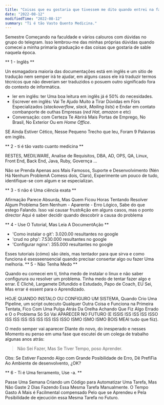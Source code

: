 ```yaml
---
title: "Coisas que eu gostaria que tivessem me dito quando entrei na faculdade de ti."
date: "2022-08-12"
modifiedTime: "2022-08-12"
summary: "Ti é tão Vasto Quento Medicina."
---
```


Semestre Começando na faculdade e vários calouros com dúvidas no grupo do telegram. Isso lembrou-me das minhas próprias dúvidas quando comecei a minha primaria graduação e das coisas que gostaria de sable naquela época.

** 1 - Inglês **

Un esmagadora maioria das documentações está em inglês e um sitio de tradução nem semper irá te ajudar, em alguns casos ele irá traduzir termos técnicos que não deveriam ser traduzidos o posuem outro significado fora do contexto de informática.

- ler em inglês: ter Uma boa leitura em inglês já é 50% do necesidades.
- Escrever em inglês: Vai Te Ajudo Muito a Tirar Dúvidas em Fórs Especializados (_stackoverflow_, _slack_, _Mailing lists_) e Endar em contato combanporte de outhas Empresas (_red Hat_, _amazon_ e etc)
- Conversação: com Certeza Te Abrirá Mais Portas de Emprego, No Brasil, No Exterior Ou em _Home Office_.

SE Ainda Estiver Cético, Nesse Pequeno Trecho que leu, Foram 9 Palavras em inglês.

** 2 - ti é tão vasto cuanto medicina **

RESTES, MEDILWARE, Analise de Requisitos, DBA, AD, OPS, QA, Linux, Front End, Back End, Java, Ruby, Governça ...

Não se Prenda Apenas aos Mais Famosos, Suporte e Desenvolvimento (Nén Há Nenhum ProblemA Comess dois, Claro), Experimente um pouco de tudo, identifique-se com algum e se especializan.

** 3 - ti não é Uma ciência exata **

Afirmação Parece Absurda, Mas Quem Ficou Horas Tentando Resolver Algum Problema Sem Nenhum - Aparente - Erro Lógico, Sabe do que estego Falando. Isso vai causar frustrAção em alguns casos, mas o ponto director Aqui é saber decidir quando descobrir a causa do problema

** 4 - Use O Tutorial, Mas Leia A DocumentAção **

- 'Como instalar o git': 3.020.00 resultantes no google
- 'crud no php': 7.530.000 resultantes no google
- 'Configurar nginx': 355.000 resultantes no google

Esses tutoriais (cómo) são úteis, mas tentador para que sirva e como funciona é esesseensencial quando precisar consertar algo ou fazer Uma melhoria.
** 5 - Não Tenha Medo **

Quando eu comecei em ti, tinha medo de instalar o linux e não saber configurura ou resolver um problema. Tinha medo de tentar fazer algo e errar. É Clichê, Largamete Difundido e Estudado, Papo de Coach, EU Sei, Mas errar é essent para o Aprendizado.

HOJE QUANDO INSTALO OU CONFIGURO UM SISTEMA, Quando Crio Uma Pipeline, um script outecuto Qualquer Outra Coisa e Funciona na Primeira Tentata, Fico Com Uma Pulga Atrás Da Orelha Achando Que Fiz Algo Errado e O o Problema Só Só Vai APARECER NO FUTURO (E ISSIS ISS ISS ISS ISSO ISS ISS ISS ISS ISS ISS ISS ISSO ISMO ISMO ISMO BOIS MEAI tudo que fiiz).

O medo semper vai aparecer Diante do novo, do inesperado e nesses Momento eu penso em uma fase que escutei de um colega de trabalho algunas anos atrás:

> Não Sei Fazer, Mas Se Tiver Tempo, poso Aprender.

Obs: Se Estiver Fazendo Algo com Grande Posibilidade de Erro, Dê PrefiFia Ao Ambiente de desenvolvento, ¿OK?

** 6 - Ti é Uma ferramento, Use -a. **

Passe Uma Semana Criando um Código para Automatizar Uma Tarefa, Mas Não Gaste 2 Dias Fazendo Essa Mesma Tarefa Manualmente. O Tempo Gasto A Mais é Facilmental compensado Pelo que se Aprendeu e Pela Posibilidade de ejecución essa Mesma Tarefa no Futuro.